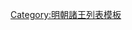 {{ming|title=明朝汝國諸王|ed=汝國|head=[[弘治 (明朝)|弘治]]四年（[[1491年]]）封。十四年（[[1501年]]）就藩[[衛輝]]府|
{{ming/title}}
{{ming/list|汝安王|[[朱祐梈]]|朱見深、庶十一子|[[1491年]]—[[1541年]]|[[弘治 (明朝)|弘治]]四年封。十四年就藩[[衛輝]]府。[[嘉靖]]二十年薨。無子，封除。}}
}}<noinclude>
[[Category:明朝諸王列表模板]]
</noinclude>